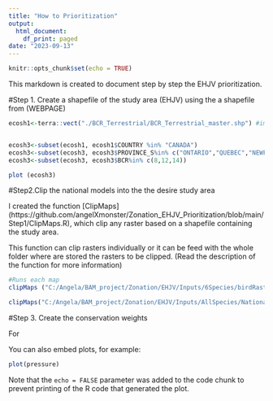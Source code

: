---
title: "How to Prioritization"
output:
  html_document:
    df_print: paged
date: "2023-09-13"
---

```{r setup, include=FALSE}
knitr::opts_chunk$set(echo = TRUE)
```

This markdown is created to document step by step the EHJV prioritization. 


#Step 1. Create a shapefile of the study area (EHJV) using the a shapefile from (WEBPAGE)

```{r}
ecosh1<-terra::vect("./BCR_Terrestrial/BCR_Terrestrial_master.shp") #import shape file


ecosh3<-subset(ecosh1, ecosh1$COUNTRY %in% "CANADA")
ecosh3<-subset(ecosh3, ecosh3$PROVINCE_S%in% c("ONTARIO","QUEBEC","NEWFOUNDLAND", "NOVA SCOTIA", "PRINCE EDWARD ISLAND", "NEW BRUNSWICK"))
ecosh3<-subset(ecosh3, ecosh3$BCR%in% c(8,12,14))

plot (ecosh3)
```


#Step2.Clip the national models into the the desire study area 

I created the function [ClipMaps] (https://github.com/angelXmonster/Zonation_EHJV_Prioritization/blob/main/Step1/ClipMaps.R), which clip any raster based on a shapefile containing the study area. 

This function can clip rasters individually or it can be feed with the whole folder where are stored the rasters to be clipped.
(Read the description of the function for more information)

```{r}
#Runs each map
clipMaps ("C:/Angela/BAM_project/Zonation/EHJV/Inputs/6Species/birdRasterFiles/pred-BANS-CAN-Mean.tif", "C:/Angela/BAM_project/Zonation/EHJV/Inputs/EHJVshp/EHJVsh.shp", "C:/Angela/BAM_project/Zonation/EHJV/Inputs/6Species") 

clipMaps("C:/Angela/BAM_project/Zonation/EHJV/Inputs/AllSpecies/National_Models_26_08_2022", "C:/Angela/BAM_project/Zonation/EHJV/Inputs/EHJVshp_plusManitoba/EHJVsh.shp", "C:/Angela/BAM_project/Zonation/EHJV/Inputs/AllSpecies/birdRasterFilesEHJV") 
```

#Step 3. Create the conservation weights

For 


You can also embed plots, for example:

```{r pressure, echo=FALSE}
plot(pressure)
```

Note that the `echo = FALSE` parameter was added to the code chunk to prevent printing of the R code that generated the plot.
